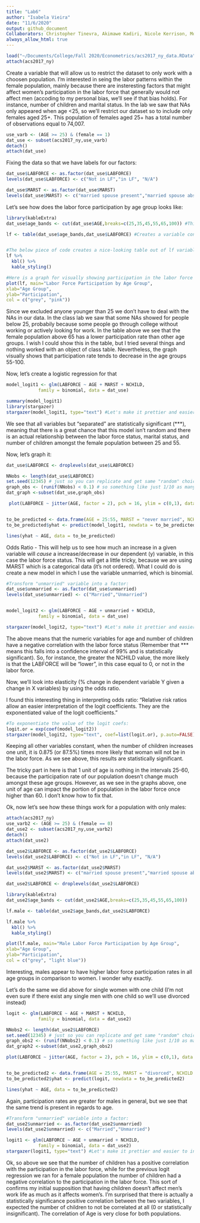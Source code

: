 ```yaml
---
title: "Lab6"
author: "Isabela Vieira"
date: "11/6/2020"
output: github_document
Collaborators: Christopher Tinevra, Akimawe Kadiri, Nicole Kerrison, Mostafa Ragheb, Charles Reed, Monica Martinez-Raga
always_allow_html: true
---
```

```r
load("~/Documents/College/Fall 2020/Econometrics/acs2017_ny_data.RData")
attach(acs2017_ny)
```

Create a variable that will allow us to restrict the dataset to only work with a choosen population. I'm interested in seing the labor patterns within the female population, mainly because there are insteresting factors that might affect women's participation in the labor force that generally would not affect men (accoding to my personal bias, we'll see if that bias holds). For instance, number of children and marital status. In the lab we saw that NAs only appeared when age <25, so we'll restrict our dataset so to include only females aged 25+. This population of females aged 25+ has a total number of observations equal to 74,007.
```r
use_varb <- (AGE >= 25) & (female == 1) 
dat_use <- subset(acs2017_ny,use_varb) 
detach()
attach(dat_use)
```
 
Fixing the data so that we have labels for our factors: 

```r
dat_use$LABFORCE <- as.factor(dat_use$LABFORCE)
levels(dat_use$LABFORCE) <- c("Not in LF","in LF", "N/A")

dat_use$MARST <- as.factor(dat_use$MARST)
levels(dat_use$MARST) <- c("married spouse present","married spouse absent","separated","divorced","widowed","never married")

```

Let's see how does the labor force participation by age group looks like:

```r
library(kableExtra)
dat_use$age_bands <- cut(dat_use$AGE,breaks=c(25,35,45,55,65,100)) #This is an interesting piece of code that allows "divide" a certain variable into breaks. That way we can understand labor participation by group of age. 

lf <- table(dat_use$age_bands,dat_use$LABFORCE) #Creates a variable containing a table of participation in the labor force by age group.


#The below piece of code creates a nice-looking table out of lf variable we created:
lf %>% 
  kbl() %>%
  kable_styling()

#Here is a graph for visually showing participation in the labor force by age group:
plot(lf, main="Labor Force Participation by Age Group",
xlab="Age Group",
ylab="Participation", 
col = c("grey", "pink"))
```

Since we excluded anyone younger than 25 we don't have to deal with the NAs in our data. In the class lab we saw that some NAs showed for people below 25, probabily because some people go through college without working or actively looking for work. In the table above we see that the female population above 65 has a lower participation rate than other age groups. I wish I could show this in the table, but I tried several things and nothing worked with an object of class table. Nevertheless, the graph visually shows that participation rate tends to decrease in the age groups 55-100. 

Now, let's create a logistic regression for that
```r
model_logit1 <- glm(LABFORCE ~ AGE + MARST + NCHILD,
            family = binomial, data = dat_use)

summary(model_logit1)
library(stargazer)
stargazer(model_logit1, type="text") #Let's make it prettier and easier to interpret. 
```

We see that all variables but "separated" are statistically significant (***), meaning that there is a great chance that this model isn't random and there is an actual relationship between the labor force status, marital status, and number of children amongst the female population between 25 and 55. 


Now, let's graph it: 

```r
dat_use$LABFORCE <- droplevels(dat_use$LABFORCE)

NNobs <- length(dat_use$LABFORCE)
set.seed(12345) # just so you can replicate and get same "random" choices
graph_obs <- (runif(NNobs) < 0.1) # so something like just 1/10 as many obs
dat_graph <-subset(dat_use,graph_obs)  

 plot(LABFORCE ~ jitter(AGE, factor = 2), pch = 16, ylim = c(0,1), data = dat_graph, main = "Labor Force Participation by Age", xlab = "Age", ylab = "Labor Force Status", col = c("grey","pink"))


to_be_predicted <- data.frame(AGE = 25:55, MARST = "never married", NCHILD = 1)
to_be_predicted$yhat <- predict(model_logit1, newdata = to_be_predicted)

lines(yhat ~ AGE, data = to_be_predicted)
```

Odds Ratio - This will help us to see how much an increase in a given variable will *cause* a increase/decrease in our dependent (y) variable, in this case the labor force status. This will get a little tricky, because we are using MARST which is a categorical data (it's not ordered). What I could do is create a new model in which I use the variable unmarried, which is binomial. 

```r
#Transform "unmarried" variable into a factor:
dat_use$unmarried <- as.factor(dat_use$unmarried)
levels(dat_use$unmarried) <- c("Married","Unmarried")


model_logit2 <- glm(LABFORCE ~ AGE + unmarried + NCHILD,
            family = binomial, data = dat_use)

stargazer(model_logit2, type="text") #Let's make it prettier and easier to interpret. 

```

The above means that the numeric variables for age and number of children have a negative correlation with the labor force status (Remember that *** means this falls into a confidence interval of 99% and is statistically significant). So, for instance, the greater the NCHILD value, the more likely is that the LABFORCE will be "lower", in this case equal to 0, or not in the labor force. 

Now, we'll look into elasticity (% change in dependent variable Y given a change in X variables) by using the odds ratio. 

I found this interesting thing in interpreting odds ratio:
"Relative risk ratios allow an easier interpretation of the logit coefficients. They are the exponentiated value of the logit coefficients."
```r
#To exponentiate the value of the logit coefs:
logit.or = exp(coef(model_logit2))
stargazer(model_logit2, type="text", coef=list(logit.or), p.auto=FALSE)
```

Keeping all other variables constant, when the number of children increases one unit, it is 0.875 (or 87.5%) times more likely that woman will not be in the labor force. As we see above, this results are statistically significant. 


The tricky part in here is that 1 unit of age is nothing in the intervals 25-60, because the participation rate of our population doesn't change much amongst these age groups. However, as we see in the graphs above, one unit of age can impact the portion of population in the labor force once higher than 60. I don't know how to fix that. 

Ok, now let's see how these things work for a population with only males:


```r
attach(acs2017_ny)
use_varb2 <- (AGE >= 25) & (female == 0) 
dat_use2 <- subset(acs2017_ny,use_varb2) 
detach()
attach(dat_use2)
```

```r
dat_use2$LABFORCE <- as.factor(dat_use2$LABFORCE)
levels(dat_use2$LABFORCE) <- c("Not in LF","in LF", "N/A")

dat_use2$MARST <- as.factor(dat_use2$MARST)
levels(dat_use2$MARST) <- c("married spouse present","married spouse absent","separated","divorced","widowed","never married")
```

```r
dat_use2$LABFORCE <- droplevels(dat_use2$LABFORCE)

library(kableExtra)
dat_use2$age_bands <- cut(dat_use2$AGE,breaks=c(25,35,45,55,65,100))

lf.male <- table(dat_use2$age_bands,dat_use2$LABFORCE) 

lf.male %>% 
  kbl() %>%
  kable_styling()

plot(lf.male, main="Male Labor Force Participation by Age Group",
xlab="Age Group",
ylab="Participation", 
col = c("grey", "light blue"))
```

Interesting, males appear to have higher labor force participation rates in all age groups in comparison to women. I wonder why exactly. 

Let's do the same we did above for single women with one child (I'm not even sure if there exist any single men with one child so we'll use divorced instead)
```r

logit <- glm(LABFORCE ~ AGE + MARST + NCHILD,
            family = binomial, data = dat_use2)

NNobs2 <- length(dat_use2$LABFORCE)
set.seed(12345) # just so you can replicate and get same "random" choices
graph_obs2 <- (runif(NNobs2) < 0.1) # so something like just 1/10 as many obs
dat_graph2 <-subset(dat_use2,graph_obs2)  

plot(LABFORCE ~ jitter(AGE, factor = 2), pch = 16, ylim = c(0,1), data = dat_graph2, main = "Male Labor Force Participation by Age", xlab = "Age", ylab = "Labor Force Status", col = c("grey","light blue"))


to_be_predicted2 <- data.frame(AGE = 25:55, MARST = "divorced", NCHILD = 1)
to_be_predicted2$yhat <- predict(logit, newdata = to_be_predicted2)

lines(yhat ~ AGE, data = to_be_predicted2)
```

Again, participation rates are greater for males in general, but we see that the same trend is present in regards to age. 


```r
#Transform "unmarried" variable into a factor:
dat_use2$unmarried <- as.factor(dat_use2$unmarried)
levels(dat_use2$unmarried) <- c("Married","Unmarried")

logit1 <- glm(LABFORCE ~ AGE + unmarried + NCHILD,
            family = binomial, data = dat_use2)
stargazer(logit1, type="text") #Let's make it prettier and easier to interpret.
```

Ok, so above we see that the number of children has a positive correlation with the participation in the labor force, while for the previous logit regression we ran for a female population the number of children had a negative correlation to the participation in the labor force. This sort of confirms my initial supposition that having children doesn't affect men's work life as much as it affects women's. I'm surprised that there is actually a statistically significance positive correlation between the two variables, I expected the number of children to not be correlated at all (0 or statistically insignificant). The correlation of Age is very close for both populations. 